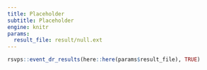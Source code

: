 ```yaml
---
title: Placeholder
subtitle: Placeholder
engine: knitr
params:
  result_file: result/null.ext
---
```


::: column-page
```r
rsvps::event_dr_results(here::here(params$result_file), TRUE)
```
:::
